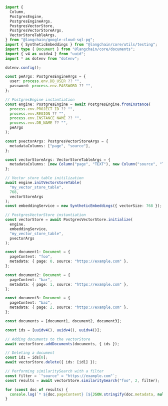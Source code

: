 ```typescript
import {
  Column,
  PostgresEngine,
  PostgresEngineArgs,
  PostgresVectorStore,
  PostgresVectorStoreArgs,
  VectorStoreTableArgs,
} from "@langchain/google-cloud-sql-pg";
import { SyntheticEmbeddings } from "@langchain/core/utils/testing";
import type { Document } from "@langchain/core/documents";
import { v4 as uuidv4 } from "uuid";
import * as dotenv from "dotenv";

dotenv.config();

const peArgs: PostgresEngineArgs = {
  user: process.env.DB_USER ?? "",
  password: process.env.PASSWORD ?? "",
};

// PostgresEngine instantiation
const engine: PostgresEngine = await PostgresEngine.fromInstance(
  process.env.PROJECT_ID ?? "",
  process.env.REGION ?? "",
  process.env.INSTANCE_NAME ?? "",
  process.env.DB_NAME ?? "",
  peArgs
);

const pvectorArgs: PostgresVectorStoreArgs = {
  metadataColumns: ["page", "source"],
};

const vectorStoreArgs: VectorStoreTableArgs = {
  metadataColumns: [new Column("page", "TEXT"), new Column("source", "TEXT")],
};

// Vector store table initilization
await engine.initVectorstoreTable(
  "my_vector_store_table",
  768,
  vectorStoreArgs
);
const embeddingService = new SyntheticEmbeddings({ vectorSize: 768 });

// PostgresVectorStore instantiation
const vectorStore = await PostgresVectorStore.initialize(
  engine,
  embeddingService,
  "my_vector_store_table",
  pvectorArgs
);

const document1: Document = {
  pageContent: "foo",
  metadata: { page: 0, source: "https://example.com" },
};

const document2: Document = {
  pageContent: "bar",
  metadata: { page: 1, source: "https://example.com" },
};

const document3: Document = {
  pageContent: "baz",
  metadata: { page: 2, source: "https://example.com" },
};

const documents = [document1, document2, document3];

const ids = [uuidv4(), uuidv4(), uuidv4()];

// Adding documents to the vectorStore
await vectorStore.addDocuments(documents, { ids });

// Deleting a document
const id1 = ids[0];
await vectorStore.delete({ ids: [id1] });

// Performing similaritySearch with a filter
const filter = `"source" = "https://example.com"`;
const results = await vectorStore.similaritySearch("foo", 2, filter);

for (const doc of results) {
  console.log(`* ${doc.pageContent} [${JSON.stringify(doc.metadata, null)}]`);
}
```
